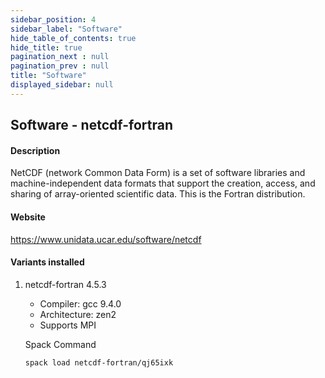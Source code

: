 ```yaml
---
sidebar_position: 4
sidebar_label: "Software"
hide_table_of_contents: true
hide_title: true
pagination_next : null
pagination_prev : null
title: "Software"
displayed_sidebar: null
---
```


## Software - netcdf-fortran


#### Description
NetCDF (network Common Data Form) is a set of software libraries and machine-independent data formats that support the creation, access, and sharing of array-oriented scientific data. This is the Fortran distribution.

#### Website
https://www.unidata.ucar.edu/software/netcdf

#### Variants installed

1. netcdf-fortran 4.5.3

    - Compiler: gcc 9.4.0
    - Architecture: zen2
    - Supports MPI

    Spack Command
    ```bash
    spack load netcdf-fortran/qj65ixk
    ```
